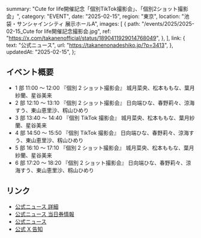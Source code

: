   summary: "Cute for life開催記念「個別TikTok撮影会」、「個別2ショット撮影会」",
  category: "EVENT",
  date: "2025-02-15",
  region: "東京",
  location: "池袋・サンシャインシティ 展示ホールA",
  images: [
    {
      path: "/events/2025/2025-02-15_Cute for life開催記念撮影会.jpg",
      ref: "https://x.com/takanenofficial/status/1890411929014768049",
    },
  ],
  link: {
    text: "公式ニュース",
    url: "https://takanenonadeshiko.jp/?p=3413",
  },
  updatedAt: "2025-02-15",
};

## イベント概要

- 1 部 11:00 〜 12:00 『個別 2 ショット撮影会』 城月菜央、松本ももな、葉月紗蘭、星谷美来
- 2 部 12:10 〜 13:10 『個別 2 ショット撮影会』 日向端ひな、春野莉々、涼海すう、東山恵里沙、籾山ひめり
- 3 部 13:40 〜 14:40 『個別 TikTok 撮影会』 城月菜央、松本ももな、葉月紗蘭、星谷美来
- 4 部 14:50 〜 15:50 『個別 TikTok 撮影会』 日向端ひな、春野莉々、涼海すう、東山恵里沙、籾山ひめり
- 5 部 16:10 〜 17:10 『個別 2 ショット撮影会』 城月菜央、松本ももな、葉月紗蘭、星谷美来
- 6 部 17:20 〜 18:20 『個別 2 ショット撮影会』 日向端ひな、春野莉々、涼海すう、東山恵里沙、籾山ひめり

## リンク

- [公式ニュース 詳細](https://takanenonadeshiko.jp/?p=3413)
- [公式ニュース 当日券情報](https://takanenonadeshiko.jp/?p=3359)
- [公式ニュース](https://takanenonadeshiko.jp/?p=2961)
- [公式 X 告知](https://x.com/takanenofficial/status/1861681451043107206)
